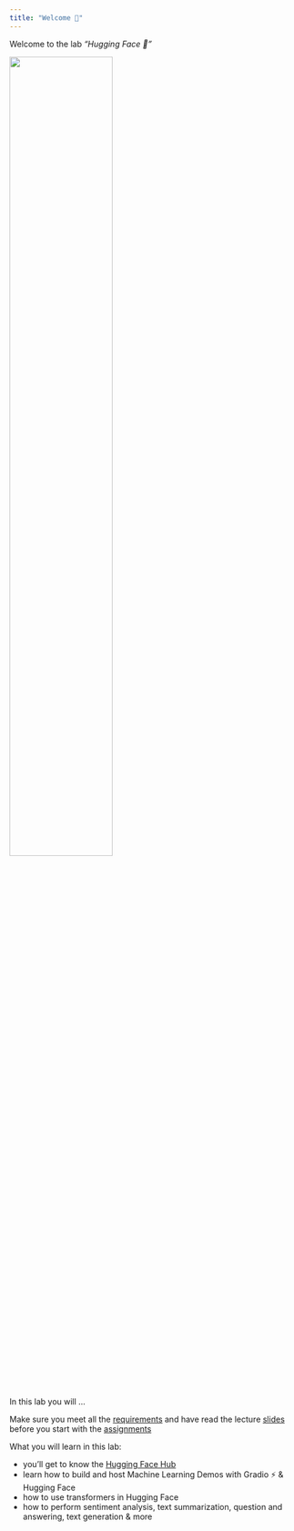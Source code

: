```yaml
---
title: "Welcome 👋"
---
```


Welcome to the lab *"Hugging Face 🤗"* 

![](/images/logo.png){width="60%"}


In this lab you will ...

::: {.callout-important}
Make sure you meet all the [requirements](/requirements.qmd) and have read the lecture [slides](/slide.qmd) before you start with the [assignments](/assignments.qmd) 
:::

What you will learn in this lab:

- you'll get to know the [Hugging Face Hub](http://hf.co)
- learn how to build and host Machine Learning Demos with Gradio ⚡ & Hugging Face
- how to use transformers in Hugging Face
- how to perform sentiment analysis, text summarization, question and answering, text generation & more
